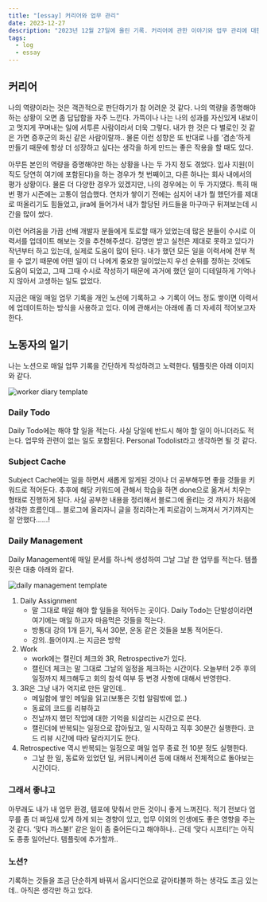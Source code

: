 ```yaml
---
title: "[essay] 커리어와 업무 관리"
date: 2023-12-27
description: "2023년 12월 27일에 올린 기록. 커리어에 관한 이야기와 업무 관리에 대한 내용"
tags:
  - log
  - essay
---
```


## 커리어

나의 역량이라는 것은 객관적으로 판단하기가 참 어려운 것 같다. 나의 역량을 증명해야 하는 상황이 오면 좀 답답함을 자주 느낀다. 가뜩이나 나는 나의 성과를 자신있게 내보이고 멋지게 꾸며내는 일에 서투른 사람이라서 더욱 그렇다. 내가 한 것은 다 별로인 것 같은 가면 증후군의 화신 같은 사람이랄까.. 물론 이런 성향은 또 반대로 나를 ‘겸손’하게 만들기 때문에 항상 더 성장하고 싶다는 생각을 하게 만드는 좋은 작용을 할 때도 있다.

아무튼 본인의 역량을 증명해야만 하는 상황을 나는 두 가지 정도 겪었다. 입사 지원(이직도 당연히 여기에 포함된다)을 하는 경우가 첫 번째이고, 다른 하나는 회사 내에서의 평가 상황이다. 물론 더 다양한 경우가 있겠지만, 나의 경우에는 이 두 가지였다. 특히 매번 평가 시즌에는 고통이 엄습했다. 연차가 쌓이기 전에는 심지어 내가 뭘 했던가를 제대로 떠올리기도 힘들었고, jira에 들어가서 내가 할당된 카드들을 마구마구 뒤져보는데 시간을 많이 썼다.

이런 어려움을 가끔 선배 개발자 분들에게 토로할 때가 있었는데 많은 분들이 수시로 이력서를 업데이트 해보는 것을 추천해주셨다. 감명만 받고 실천은 제대로 못하고 있다가 작년부터 하고 있는데, 실제로 도움이 많이 된다. 내가 했던 모든 일을 이력서에 전부 적을 수 없기 때문에 어떤 일이 더 나에게 중요한 일이었는지 우선 순위를 정하는 것에도 도움이 되었고, 그때 그때 수시로 작성하기 때문에 과거에 했던 일이 디테일하게 기억나지 않아서 고생하는 일도 없었다.

지금은 매일 매일 업무 기록을 개인 노션에 기록하고 → 기록이 어느 정도 쌓이면 이력서에 업데이트하는 방식을 사용하고 있다. 이에 관해서는 아래에 좀 더 자세히 적어보고자 한다.

## 노동자의 일기

나는 노션으로 매일 업무 기록을 간단하게 작성하려고 노력한다. 템플릿은 아래 이미지와 같다.

![worker diary template](./page_template.png)

### Daily Todo

Daily Todo에는 해야 할 일을 적는다. 사실 당일에 반드시 해야 할 일이 아니더라도 적는다. 업무와 관련이 없는 일도 포함된다. Personal Todolist라고 생각하면 될 것 같다.

### Subject Cache

Subject Cache에는 일을 하면서 새롭게 알게된 것이나 더 공부해두면 좋을 것들을 키워드로 적어둔다. 추후에 해당 키워드에 관해서 학습을 하면 done으로 옮겨서 치우는 형태로 진행하게 된다. 사실 공부한 내용을 정리해서 블로그에 올리는 것 까지가 처음에 생각한 흐름인데… 블로그에 올리자니 글을 정리하는게 피로감이 느껴져서 거기까지는 잘 안했다……!

### Daily Management

Daily Management에 매일 문서를 하나씩 생성하여 그날 그날 한 업무를 적는다. 템플릿은 대충 아래와 같다.

![daily management template](./daily_template.png)

1. Daily Assignment
    - 말 그대로 매일 해야 할 일들을 적어두는 곳이다. Daily Todo는 단발성이라면 여기에는 매일 하고자 마음먹은 것들을 적는다.
    - 방통대 강의 1개 듣기, 독서 30분, 운동 같은 것들을 보통 적어둔다.
    - 강의..들어야지..는 지금은 방학
2. Work
    - work에는 캘린더 체크와 3R, Retrospective가 있다.
    - 캘린더 체크는 말 그대로 그날의 일정을 체크하는 시간이다. 오늘부터 2주 후의 일정까지 체크해두고 회의 참석 여부 등 변경 사항에 대해서 반영한다.
3. 3R은 그냥 내가 억지로 만든 말인데..
    - 메일함에 쌓인 메일을 읽고(보통은 깃헙 알림밖에 없..)
    - 동료의 코드를 리뷰하고
    - 전날까지 했던 작업에 대한 기억을 되살리는 시간으로 쓴다.
    - 캘린더에 반복되는 일정으로 잡아뒀고, 일 시작하고 직후 30분간 실행한다. 코드 리뷰 시간에 따라 달라지기도 한다.
4. Retrospective 역시 반복되는 일정으로 매일 업무 종료 전 10분 정도 실행한다.
    - 그날 한 일, 동료와 있었던 일, 커뮤니케이션 등에 대해서 전체적으로 돌아보는 시간이다.

### 그래서 좋냐고

아무래도 내가 내 업무 환경, 템포에 맞춰서 만든 것이니 좋게 느껴진다. 적기 전보다 업무를 좀 더 짜임새 있게 하게 되는 경향이 있고, 업무 이외의 인생에도 좋은 영향을 주는 것 같다. ‘맞다 까스불!’ 같은 일이 좀 줄어든다고 해야하나.. 근데 ‘맞다 시프티!’는 아직도 종종 일어난다. 템플릿에 추가할까..

### 노션?

기록하는 것들을 조금 단순하게 바꿔서 옵시디언으로 갈아타볼까 하는 생각도 조금 있는데.. 아직은 생각만 하고 있다.
